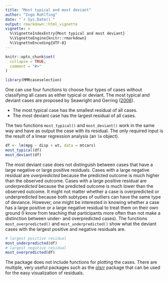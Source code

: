 ```yaml
---
title: "Most typical and most deviant"
author: "Ingo Rohlfing"
date: "`r Sys.Date()`"
output: rmarkdown::html_vignette
vignette: >
  %\VignetteIndexEntry{Most typical and most deviant}
  %\VignetteEngine{knitr::rmarkdown}
  %\VignetteEncoding{UTF-8}
---
```


```r
knitr::opts_chunk$set(
  collapse = TRUE,
  comment = "#>"
)
```

```r
library(MMRcaseselection)
```

One can use four functions to choose four types of cases without classifying all cases as either typical or deviant. The most typical and deviant cases are proposed by Seawright and Gerring ([2008](https://doi.org/10.1177%2F1065912907313077])). 

* The most typical case has the smallest residual of all cases.
* The most deviant case has the largest residual of all cases.

The two functions `most_typical()` and `most_deviant()` work in the same way and have as output the case with its residual. The only required input is the result of a linear regression analysis (an `lm` object).
```r
df <- lm(mpg ~ disp + wt, data = mtcars)
most_typical(df)
most_deviant(df)
```

The most deviant case does not distinguish between cases that have a large negative or large positive residuals. Cases with a large negative residual are *overpredicted* because the predicted outcome is much higher than the observed outcome. Cases with a large positive residual are *underpredicted* because the predicted outcome is much lower than the observed outcome. It might not matter whether a case is overpredicted or underpredicted because both subtypes of outliers can have the same type of deviance. However, one might be interested in knowing whether a case has a large positive or a large negative residual to treat them on their own ground (I know from teaching that participants more often than not make a distinction between under- and overpredicted cases). The functions `most_overpredicted()` and `most_underpredicted()` show what the deviant cases with the largest positive and negative residuals are.
```r
# largest positive residual
most_underpredicted(df)
# largest negative residual
most_overpredicted(df)
```

The package does not include functions for plotting the cases. There are multiple, very useful packages such as the [olsrr](https://olsrr.rsquaredacademy.com/articles/residual_diagnostics.html) package that can be used for the easy visualization of residuals. 


